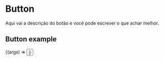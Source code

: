 
<Meta title="Components/Button" component={Button} />

# Button

Aqui vai a descrição do botão e você pode escrever o que achar melhor.

<ArgsTable of={Button} />

## Button example

<Canvas>
  <Story name="Button Example" args={{ children: 'Texto do botão' }}>
    {(args) => <Button {...args} />}
  </Story>
</Canvas>
